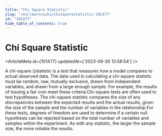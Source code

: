 ```yaml
---
title: "Chi Square Statistic"
slug: "/en/learn/wiki/chisquarestatistic-101477"
id: "101477"
hide_table_of_contents: true
---
```



# Chi Square Statistic

<ArticleMeta id={101477} updatedAt={'2023-09-26 13:58:54'} />
<div className='border-solid border-b border-t-0 my-4 border-[var(--ifm-color-gray-300)]' />

A chi-square ()statistic is a test that measures how a model compares to actual observed data. The data used in calculating a chi-square statistic must be random, raw, mutually exclusive, drawn from independent variables, and drawn from a large enough sample. For example, the results of tossing a fair coin meet these criteria.Chi-square tests are often used to test hypotheses. The chi-square statistic compares the size of any discrepancies between the expected results and the actual results, given the size of the sample and the number of variables in the relationship.For these tests, degrees of freedom are used to determine if a certain null hypothesis can be rejected based on the total number of variables and samples within the experiment. As with any statistic, the larger the sample size, the more reliable the results.
